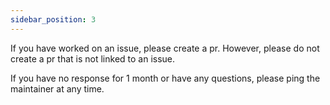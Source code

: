 ```yaml
---
sidebar_position: 3
---
```


If you have worked on an issue, please create a pr. However, please do not create a pr that is not linked to an issue.

If you have no response for 1 month or have any questions, please ping the maintainer at any time.
